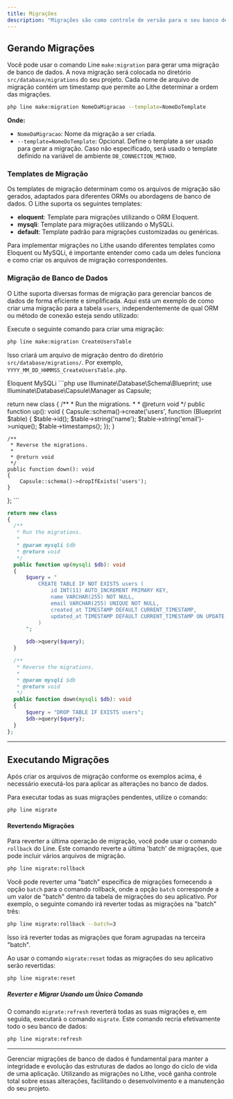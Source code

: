```yaml
---
title: Migrações
description: "Migrações são como controle de versão para o seu banco de dados. Elas permitem que sua equipe defina e compartilhe a estrutura do banco de dados da aplicação. Se você já precisou pedir a um colega para adicionar manualmente uma coluna ao seu banco de dados local depois de atualizar suas alterações do controle de versão, você já enfrentou o problema que as migrações de banco de dados resolvem."
---
```


## Gerando Migrações

Você pode usar o comando Line `make:migration` para gerar uma migração de banco de dados. A nova migração será colocada no diretório `src/database/migrations` do seu projeto. Cada nome de arquivo de migração contém um timestamp que permite ao Lithe determinar a ordem das migrações.

```bash
php line make:migration NomeDaMigracao --template=NomeDoTemplate
```
**Onde:**
- `NomeDaMigracao`: Nome da migração a ser criada.
- `--template=NomeDoTemplate`: Opcional. Define o template a ser usado para gerar a migração. Caso não especificado, será usado o template definido na variável de ambiente `DB_CONNECTION_METHOD`.

### Templates de Migração

Os templates de migração determinam como os arquivos de migração são gerados, adaptados para diferentes ORMs ou abordagens de banco de dados. O Lithe suporta os seguintes templates:

- **eloquent**: Template para migrações utilizando o ORM Eloquent.
- **mysqli**: Template para migrações utilizando o MySQLi.
- **default**: Template padrão para migrações customizadas ou genéricas.

Para implementar migrações no Lithe usando diferentes templates como Eloquent ou MySQLi, é importante entender como cada um deles funciona e como criar os arquivos de migração correspondentes.

### Migração de Banco de Dados

O Lithe suporta diversas formas de migração para gerenciar bancos de dados de forma eficiente e simplificada. Aqui está um exemplo de como criar uma migração para a tabela `users`, independentemente de qual ORM ou método de conexão esteja sendo utilizado:

<Stepper>
<StepperItem title="Criando a Migração">

Execute o seguinte comando para criar uma migração:

```bash
php line make:migration CreateUsersTable
```

Isso criará um arquivo de migração dentro do diretório `src/database/migrations/`. Por exemplo, `YYYY_MM_DD_HHMMSS_CreateUsersTable.php`.

</StepperItem>
<StepperItem title="Exemplo de Arquivo de Migração">

<Tabs className="pt-5 pb-1">
  <TabsList className="">
    <TabsTrigger value="eloquent">Eloquent</TabsTrigger>
    <TabsTrigger value="mysqli">MySQLi</TabsTrigger>
  </TabsList>
  <TabsContent value="eloquent">
  ```php
use Illuminate\Database\Schema\Blueprint;
use Illuminate\Database\Capsule\Manager as Capsule;

return new class
{
    /**
     * Run the migrations.
     *
     * @return void
     */
    public function up(): void
    {
        Capsule::schema()->create('users', function (Blueprint $table) {
            $table->id();
            $table->string('name');
            $table->string('email')->unique();
            $table->timestamps();
        });
    }

    /**
     * Reverse the migrations.
     *
     * @return void
     */
    public function down(): void
    {
        Capsule::schema()->dropIfExists('users');
    }
};
    ```
   </TabsContent>
  <TabsContent value="mysqli">
  ```php
return new class
{
    /**
     * Run the migrations.
     *
     * @param mysqli $db
     * @return void
     */
    public function up(mysqli $db): void
    {
        $query = "
            CREATE TABLE IF NOT EXISTS users (
                id INT(11) AUTO_INCREMENT PRIMARY KEY,
                name VARCHAR(255) NOT NULL,
                email VARCHAR(255) UNIQUE NOT NULL,
                created_at TIMESTAMP DEFAULT CURRENT_TIMESTAMP,
                updated_at TIMESTAMP DEFAULT CURRENT_TIMESTAMP ON UPDATE CURRENT_TIMESTAMP
            )
        ";

        $db->query($query);
    }

    /**
     * Reverse the migrations.
     *
     * @param mysqli $db
     * @return void
     */
    public function down(mysqli $db): void
    {
        $query = "DROP TABLE IF EXISTS users";
        $db->query($query);
    }
};
```
  </TabsContent>
</Tabs>

</StepperItem>

</Stepper>

---


## Executando Migrações

Após criar os arquivos de migração conforme os exemplos acima, é necessário executá-los para aplicar as alterações no banco de dados.

Para executar todas as suas migrações pendentes, utilize o comando:

```bash
php line migrate
```

#### Revertendo Migrações

Para reverter a última operação de migração, você pode usar o comando `rollback` do Line. Este comando reverte a última 'batch' de migrações, que pode incluir vários arquivos de migração.

```bash
php line migrate:rollback
```

Você pode reverter uma "batch" específica de migrações fornecendo a opção `batch` para o comando rollback, onde a opção `batch` corresponde a um valor de "batch" dentro da tabela de migrações do seu aplicativo. Por exemplo, o seguinte comando irá reverter todas as migrações na "batch" três:

```bash
php line migrate:rollback --batch=3
```

Isso irá reverter todas as migrações que foram agrupadas na terceira "batch".


Ao usar o comando `migrate:reset` todas as migrações do seu aplicativo serão revertidas:

```bash
php line migrate:reset
```

##### **Reverter e Migrar Usando um Único Comando**

O comando `migrate:refresh` reverterá todas as suas migrações e, em seguida, executará o comando `migrate`. Este comando recria efetivamente todo o seu banco de dados:

```bash
php line migrate:refresh
```

---

Gerenciar migrações de banco de dados é fundamental para manter a integridade e evolução das estruturas de dados ao longo do ciclo de vida de uma aplicação. Utilizando as migrações no Lithe, você ganha controle total sobre essas alterações, facilitando o desenvolvimento e a manutenção do seu projeto.

